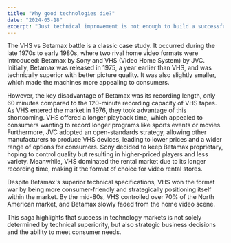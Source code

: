 ```yaml
---
title: "Why good technologies die?"
date: "2024-05-18"
excerpt: "Just technical improvement is not enough to build a successful tech business"
---
```


The VHS vs Betamax battle is a classic case study. It occurred during the late 1970s to early 1980s, where two rival home video formats were introduced: Betamax by Sony and VHS (Video Home System) by JVC. Initially, Betamax was released in 1975, a year earlier than VHS, and was technically superior with better picture quality. It was also slightly smaller, which made the machines more appealing to consumers.

However, the key disadvantage of Betamax was its recording length, only 60 minutes compared to the 120-minute recording capacity of VHS tapes. As VHS entered the market in 1976, they took advantage of this shortcoming. VHS offered a longer playback time, which appealed to consumers wanting to record longer programs like sports events or movies. Furthermore, JVC adopted an open-standards strategy, allowing other manufacturers to produce VHS devices, leading to lower prices and a wider range of options for consumers. Sony decided to keep Betamax proprietary, hoping to control quality but resulting in higher-priced players and less variety. Meanwhile, VHS dominated the rental market due to its longer recording time, making it the format of choice for video rental stores.

Despite Betamax's superior technical specifications, VHS won the format war by being more consumer-friendly and strategically positioning itself within the market. By the mid-80s, VHS controlled over 70% of the North American market, and Betamax slowly faded from the home video scene.

This saga highlights that success in technology markets is not solely determined by technical superiority, but also strategic business decisions and the ability to meet consumer needs.
